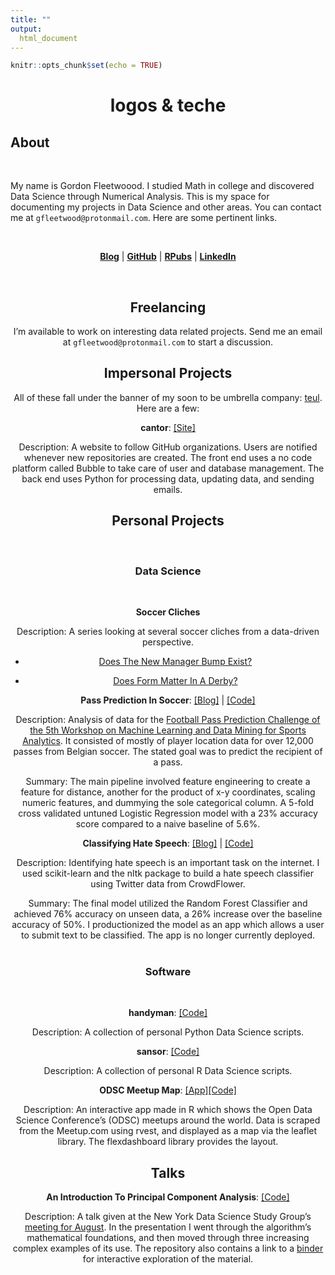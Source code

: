 ```yaml
---
title: ""
output:
  html_document
---
```


```r
knitr::opts_chunk$set(echo = TRUE)
```

<center><h1>logos & teche</h1></center>

## About
<br/>

My name is Gordon Fleetwoood. I studied Math in college and discovered Data Science through Numerical Analysis. This is my space for documenting my projects in Data Science and other areas. You can contact me at `gfleetwood@protonmail.com`. Here are some pertinent links.

<br/>

<center>[**Blog**](https://medium.com/@gorafle)  |  [**GitHub**](https://github.com/gfleetwood)  |  [**RPubs**](https://rpubs.com/gfleetwood)  |  [**LinkedIn**](https://www.linkedin.com/in/gfleetwood/)

<br/>

## Freelancing

I'm available to work on interesting data related projects. Send me an email at `gfleetwood@protonmail.com` to start a discussion.

## Impersonal Projects

All of these fall under the banner of my soon to be umbrella company: [teul](https://teul.launchaco.com/). Here are a few:

**cantor**: [[Site]](https://cantor.bubbleapps.io/)

Description: A website to follow GitHub organizations. Users are notified whenever new repositories are created. The front end uses a no code platform called Bubble to take care of user and database management. The back end uses Python for processing data, updating data, and sending emails.

## Personal Projects
<br/>

### Data Science
<br/>

**Soccer Cliches**

Description: A series looking at several soccer cliches from a data-driven perspective.

* [Does The New Manager Bump Exist?](https://rpubs.com/gfleetwood/new-manager-bump)

* [Does Form Matter In A Derby?](https://rpubs.com/gfleetwood/derby-form)

**Pass Prediction In Soccer**: [[Blog]](https://medium.com/@gorafle/predicting-pass-recipients-in-soccer-a3acf0fa2652) | [[Code]](https://github.com/gfleetwood/pass-prediction)

Description: Analysis of data for the [Football Pass Prediction Challenge of the 5th Workshop on Machine Learning and Data Mining for Sports Analytics](https://github.com/JanVanHaaren/mlsa18-pass-prediction). It consisted of mostly of player location data for over 12,000 passes from Belgian soccer. The stated goal was to predict the recipient of a pass.

Summary: The main pipeline involved feature engineering to create a feature for distance, another for the product of x-y coordinates, scaling numeric features, and dummying the sole categorical column. A 5-fold cross validated untuned Logistic Regression model with a 23% accuracy score compared to a naive baseline of 5.6%.
<br/>

**Classifying Hate Speech**: [[Blog]](https://www.opendatascience.com/blog/identifying-hate-speech/) | [[Code]](https://github.com/gfleetwood/crowd-flower-hate-speech)

Description: Identifying hate speech is an important task on the internet. I used scikit-learn and the nltk package to build a hate speech classifier using Twitter data from CrowdFlower.

Summary: The final model utilized the Random Forest Classifier and achieved 76% accuracy on unseen data, a 26% increase over the baseline accuracy of 50%. I productionized the model as an app which allows a user to submit text to be classified. The app is no longer currently deployed.
<br/>
<br/>

### Software
<br/>

**handyman**: [[Code]](https://github.com/gfleetwood/handyman)

Description: A collection of personal Python Data Science scripts. 

**sansor**: [[Code]](https://github.com/gfleetwood/sansor)

Description: A collection of personal R Data Science scripts.

**ODSC Meetup Map**: [[App]](https://gfleetwood.shinyapps.io/odsc_meetup_map/)[[Code]](https://github.com/OpenDataScienceConference/meetup-map)

Description: An interactive app made in R which shows the Open Data Science Conference's (ODSC) meetups around the world. Data is scraped from the Meetup.com using rvest, and displayed as a map via the leaflet library. The flexdashboard library provides the layout.
<br/>

## Talks

**An Introduction To Principal Component Analysis**: [[Code]](https://github.com/gfleetwood/pca_presentation)

Description: A talk given at the New York Data Science Study Group's [meeting for August](http://www.meetup.com/NYC-Data-Science-Study-Group/events/227860773/). In the presentation I went through the algorithm's mathematical foundations, and then
moved through three increasing complex examples of its use. The repository also contains a link to a [binder](http://mybinder.org/) for interactive exploration of the material.
<br/>
